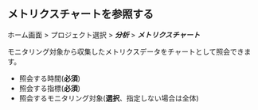## メトリクスチャートを参照する

ホーム画面 > プロジェクト選択 > **_分析_** > **_メトリクスチャート_**

モニタリング対象から収集したメトリクスデータをチャートとして照会できます。

<ProdImg img='metrics-chart-example-01.png' desc='' />

-   照会する時間(**必須**)
-   照会する指標(**必須**)
-   照会するモニタリング対象(**選択**、指定しない場合は全体)
